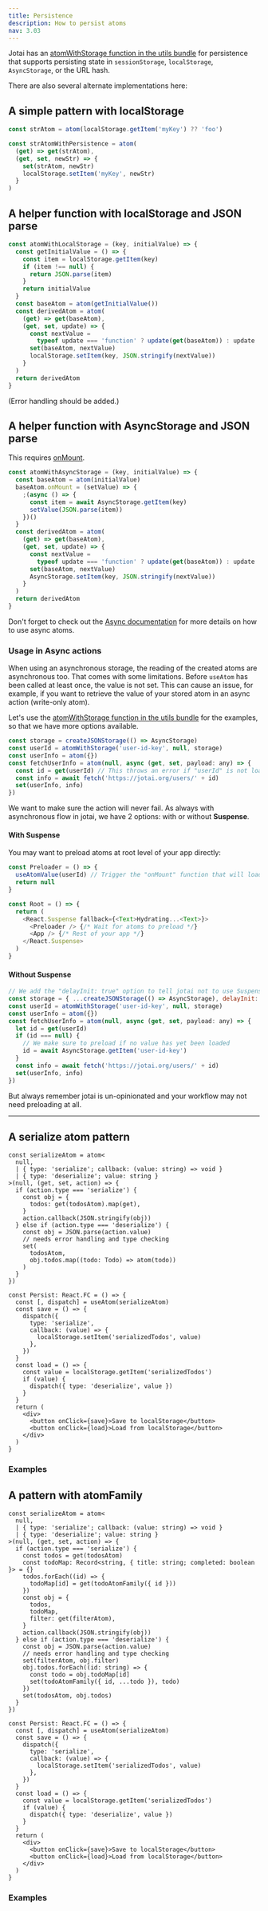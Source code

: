 ```yaml
---
title: Persistence
description: How to persist atoms
nav: 3.03
---
```


Jotai has an [atomWithStorage function in the utils bundle](../api/utils.mdx#atom-with-storage) for persistence that supports persisting state in `sessionStorage`, `localStorage`, `AsyncStorage`, or the URL hash.

There are also several alternate implementations here:

## A simple pattern with localStorage

```js
const strAtom = atom(localStorage.getItem('myKey') ?? 'foo')

const strAtomWithPersistence = atom(
  (get) => get(strAtom),
  (get, set, newStr) => {
    set(strAtom, newStr)
    localStorage.setItem('myKey', newStr)
  }
)
```

## A helper function with localStorage and JSON parse

```js
const atomWithLocalStorage = (key, initialValue) => {
  const getInitialValue = () => {
    const item = localStorage.getItem(key)
    if (item !== null) {
      return JSON.parse(item)
    }
    return initialValue
  }
  const baseAtom = atom(getInitialValue())
  const derivedAtom = atom(
    (get) => get(baseAtom),
    (get, set, update) => {
      const nextValue =
        typeof update === 'function' ? update(get(baseAtom)) : update
      set(baseAtom, nextValue)
      localStorage.setItem(key, JSON.stringify(nextValue))
    }
  )
  return derivedAtom
}
```

(Error handling should be added.)

## A helper function with AsyncStorage and JSON parse

This requires [onMount](../api/core.mdx#on-mount).

```js
const atomWithAsyncStorage = (key, initialValue) => {
  const baseAtom = atom(initialValue)
  baseAtom.onMount = (setValue) => {
    ;(async () => {
      const item = await AsyncStorage.getItem(key)
      setValue(JSON.parse(item))
    })()
  }
  const derivedAtom = atom(
    (get) => get(baseAtom),
    (get, set, update) => {
      const nextValue =
        typeof update === 'function' ? update(get(baseAtom)) : update
      set(baseAtom, nextValue)
      AsyncStorage.setItem(key, JSON.stringify(nextValue))
    }
  )
  return derivedAtom
}
```

Don't forget to check out the [Async documentation](./async) for more details on how to use async atoms.

### Usage in Async actions

When using an asynchronous storage, the reading of the created atoms are asynchronous too. That comes with some limitations. Before `useAtom` has been called at least once, the value is not set.
This can cause an issue, for example, if you want to retrieve the value of your stored atom in an async action (write-only atom).

Let's use the [atomWithStorage function in the utils bundle](../api/utils.mdx#atom-with-storage) for the examples, so that we have more options available.

```js
const storage = createJSONStorage(() => AsyncStorage)
const userId = atomWithStorage('user-id-key', null, storage)
const userInfo = atom({})
const fetchUserInfo = atom(null, async (get, set, payload: any) => {
  const id = get(userId) // This throws an error if "userId" is not loaded yet
  const info = await fetch('https://jotai.org/users/' + id)
  set(userInfo, info)
})
```

We want to make sure the action will never fail. As always with asynchronous flow in jotai, we have 2 options: with or without **Suspense**.

#### With Suspense

You may want to preload atoms at root level of your app directly:

```js
const Preloader = () => {
  useAtomValue(userId) // Trigger the "onMount" function that will load the data from the store
  return null
}
```

```js
const Root = () => {
  return (
    <React.Suspense fallback={<Text>Hydrating...<Text>}>
      <Preloader /> {/* Wait for atoms to preload */}
      <App /> {/* Rest of your app */}
    </React.Suspense>
  )
}
```

#### Without Suspense

```js
// We add the "delayInit: true" option to tell jotai not to use Suspense
const storage = { ...createJSONStorage(() => AsyncStorage), delayInit: true }
const userId = atomWithStorage('user-id-key', null, storage)
const userInfo = atom({})
const fetchUserInfo = atom(null, async (get, set, payload: any) => {
  let id = get(userId)
  if (id === null) {
    // We make sure to preload if no value has yet been loaded
    id = await AsyncStorage.getItem('user-id-key')
  }
  const info = await fetch('https://jotai.org/users/' + id)
  set(userInfo, info)
})
```

But always remember jotai is un-opinionated and your workflow may not need preloading at all.

---

## A serialize atom pattern

```tsx
const serializeAtom = atom<
  null,
  | { type: 'serialize'; callback: (value: string) => void }
  | { type: 'deserialize'; value: string }
>(null, (get, set, action) => {
  if (action.type === 'serialize') {
    const obj = {
      todos: get(todosAtom).map(get),
    }
    action.callback(JSON.stringify(obj))
  } else if (action.type === 'deserialize') {
    const obj = JSON.parse(action.value)
    // needs error handling and type checking
    set(
      todosAtom,
      obj.todos.map((todo: Todo) => atom(todo))
    )
  }
})

const Persist: React.FC = () => {
  const [, dispatch] = useAtom(serializeAtom)
  const save = () => {
    dispatch({
      type: 'serialize',
      callback: (value) => {
        localStorage.setItem('serializedTodos', value)
      },
    })
  }
  const load = () => {
    const value = localStorage.getItem('serializedTodos')
    if (value) {
      dispatch({ type: 'deserialize', value })
    }
  }
  return (
    <div>
      <button onClick={save}>Save to localStorage</button>
      <button onClick={load}>Load from localStorage</button>
    </div>
  )
}
```

### Examples

<CodeSandbox id="ijyxm" />

## A pattern with atomFamily

```tsx
const serializeAtom = atom<
  null,
  | { type: 'serialize'; callback: (value: string) => void }
  | { type: 'deserialize'; value: string }
>(null, (get, set, action) => {
  if (action.type === 'serialize') {
    const todos = get(todosAtom)
    const todoMap: Record<string, { title: string; completed: boolean }> = {}
    todos.forEach((id) => {
      todoMap[id] = get(todoAtomFamily({ id }))
    })
    const obj = {
      todos,
      todoMap,
      filter: get(filterAtom),
    }
    action.callback(JSON.stringify(obj))
  } else if (action.type === 'deserialize') {
    const obj = JSON.parse(action.value)
    // needs error handling and type checking
    set(filterAtom, obj.filter)
    obj.todos.forEach((id: string) => {
      const todo = obj.todoMap[id]
      set(todoAtomFamily({ id, ...todo }), todo)
    })
    set(todosAtom, obj.todos)
  }
})

const Persist: React.FC = () => {
  const [, dispatch] = useAtom(serializeAtom)
  const save = () => {
    dispatch({
      type: 'serialize',
      callback: (value) => {
        localStorage.setItem('serializedTodos', value)
      },
    })
  }
  const load = () => {
    const value = localStorage.getItem('serializedTodos')
    if (value) {
      dispatch({ type: 'deserialize', value })
    }
  }
  return (
    <div>
      <button onClick={save}>Save to localStorage</button>
      <button onClick={load}>Load from localStorage</button>
    </div>
  )
}
```

### Examples

<CodeSandbox id="eilkg" />
